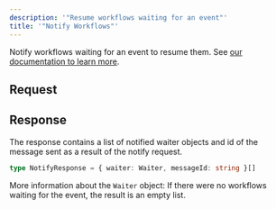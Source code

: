 ```yaml
---
description: '"Resume workflows waiting for an event"'
title: '"Notify Workflows"'
---
```

Notify workflows waiting for an event to resume them. See [our documentation to learn more](/workflow/howto/events).
## Request
## Response
The response contains a list of notified waiter objects and id of the message sent as a result of the notify request.
```typescript
type NotifyResponse = { waiter: Waiter, messageId: string }[]
```
More information about the `Waiter` object:
If there were no workflows waiting for the event, the result is an empty list.